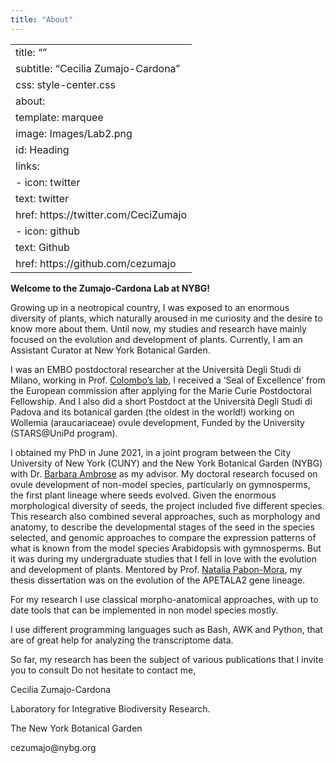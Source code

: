 ```yaml
---
title: "About"
---
```


---
title: ""
subtitle: "Cecilia Zumajo-Cardona"
css: style-center.css
about: 
  template: marquee
  image: Images/Lab2.png
  id: Heading
  links:
    - icon: twitter
      text: twitter
      href: https://twitter.com/CeciZumajo
    - icon: github
      text: Github
      href: https://github.com/cezumajo
---

::: {#Heading}
:::

::: justify
**Welcome to the Zumajo-Cardona Lab at NYBG!**

Growing up in a neotropical country, I was exposed to an enormous diversity of plants, which naturally aroused in me curiosity and the desire to know more about them. Until now, my studies and research have mainly focused on the evolution and development of plants. Currently, I am an Assistant Curator at New York Botanical Garden.

I was an EMBO postdoctoral researcher at the Università Degli Studi di Milano, working in Prof. [Colombo's lab](https://sites.unimi.it/plantdevumil/), I received a 'Seal of Excellence' from the European commission after applying for the Marie Curie Postdoctoral Fellowship. And I also did a short Postdoct at the Università Degli Studi di Padova and its botanical garden (the oldest in the world!) working on Wollemia (araucariaceae) ovule development, Funded by the University (STARS\@UniPd program).

I obtained my PhD in June 2021, in a joint program between the City University of New York (CUNY) and the New York Botanical Garden (NYBG) with Dr. [Barbara Ambrose](https://www.nybg.org/person/barbara-ambrose/) as my advisor. My doctoral research focused on ovule development of non-model species, particularly on gymnosperms, the first plant lineage where seeds evolved. Given the enormous morphological diversity of seeds, the project included five different species. This research also combined several approaches, such as morphology and anatomy, to describe the developmental stages of the seed in the species selected, and genomic approaches to compare the expression patterns of what is known from the model species Arabidopsis with gymnosperms. But it was during my undergraduate studies that I fell in love with the evolution and development of plants. Mentored by Prof. [Natalia Pabon-Mora](https://www.evodevoplantas.com), my thesis dissertation was on the evolution of the APETALA2 gene lineage.

For my research I use classical morpho-anatomical approaches, with up to date tools that can be implemented in non model species mostly.

I use different programming languages such as Bash, AWK and Python, that are of great help for analyzing the transcriptome data.

So far, my research has been the subject of various publications that I invite you to consult Do not hesitate to contact me,

Cecilia Zumajo-Cardona

Laboratory for Integrative Biodiversity Research.

The New York Botanical Garden

cezumajo\@nybg.org
:::
